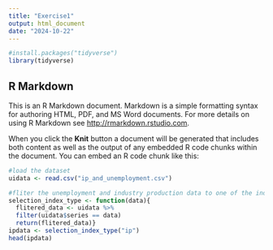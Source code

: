 ```yaml
---
title: "Exercise1"
output: html_document
date: "2024-10-22"
---
```


```r
#install.packages("tidyverse")
library(tidyverse)
```

## R Markdown

This is an R Markdown document. Markdown is a simple formatting syntax for authoring HTML, PDF, and MS Word documents. For more details on using R Markdown see <http://rmarkdown.rstudio.com>.

When you click the **Knit** button a document will be generated that includes both content as well as the output of any embedded R code chunks within the document. You can embed an R code chunk like this:


```r
#load the dataset
uidata <- read.csv("ip_and_unemployment.csv")
```

```r
#fliter the unemployment and industry production data to one of the index
selection_index_type <- function(data){
  flitered_data <- uidata %>%
  filter(uidata$series == data)
  return(flitered_data)}
ipdata <- selection_index_type("ip")
head(ipdata)
```

